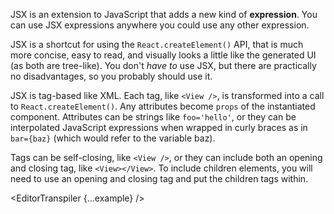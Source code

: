 

JSX is an extension to JavaScript that adds a new kind of <b>expression</b>. You can use JSX expressions anywhere you could use any other expression.

JSX is a shortcut for using the `React.createElement()` API, that is much more concise, easy to read, and visually looks a little like the generated UI (as both are tree-like). You don't <i>have to</i> use JSX, but there are practically no disadvantages, so you probably should use it.

JSX is tag-based like XML. Each tag, like `<View />`, is transformed into a call to `React.createElement()`. Any attributes become `props` of the instantiated component. Attributes can be strings like `foo='hello'`, or they can be interpolated JavaScript expressions when wrapped in curly braces as in `bar={baz}` (which would refer to the variable baz).

Tags can be self-closing, like `<View />`, or they can include both an opening and closing tag, like `<View></View>`. To include children elements, you will need to use an opening and closing tag and put the children tags within.

<EditorTranspiler {...example} />
